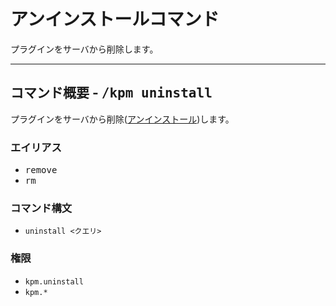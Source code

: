 # アンインストールコマンド

プラグインをサーバから削除します。

---

## コマンド概要 - <kbd>/kpm uninstall</kbd>

プラグインをサーバから削除\([アンインストール](/docs/expressions#アンインストール))します。

### エイリアス

- <kbd>remove</kbd>
- <kbd>rm</kbd>

### コマンド構文

- `uninstall <クエリ>`

### 権限

- `kpm.uninstall`
- `kpm.*`
